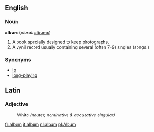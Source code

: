 ==English==

===Noun===
'''album'''  (''plural:'' [[albums]])
#A book specially designed to keep photographs.
#A vynil [[record]] usually containing several (often 7-9) [[single]]s ([[song]]s.)

===Synonyms===
*[[lp]]
*[[long-playing]]

==Latin==
===Adjective===
:White  ''(neuter, nominative & accusative singular)''

[[fr:album]]
[[it:album]]
[[nl:album]]
[[pl:Album]]